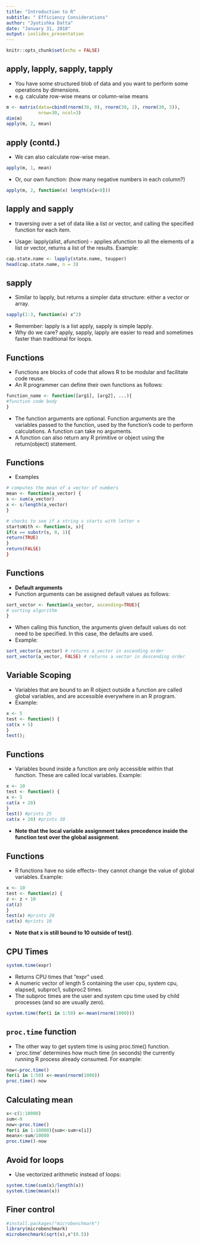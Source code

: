 ```yaml
---
title: "Introduction to R"
subtitle: " Efficiency Considerations"
author: "Jyotishka Datta"
date: "January 31, 2018"
output: ioslides_presentation
---
```


```r
knitr::opts_chunk$set(echo = FALSE)
```

## apply, lapply, sapply, tapply 

- You have some structured blob of data and you want to perform some operations by dimensions. 
- e.g. calculate row-wise means or column-wise means 

```r
m <- matrix(data=cbind(rnorm(30, 0), rnorm(30, 2), rnorm(30, 5)), 
            nrow=30, ncol=3)
dim(m)
apply(m, 2, mean)
```

## apply (contd.)

- We can also calculate row-wise mean. 

```r
apply(m, 1, mean)
```
- Or, our own function: (how many negative numbers in each column?)
```r
apply(m, 2, function(x) length(x[x<0]))
```

## lapply and sapply 

- traversing over a set of data like a list or vector, and calling the specified function for each item. 

- Usage: lapply(alist, afunction) - applies afunction to all the elements of a list or vector, returns a list of
the results. Example:

```r
cap.state.name <- lapply(state.name, toupper)
head(cap.state.name, n = 3)
```

## sapply 

- Similar to lapply, but returns a simpler data structure: either a vector or array.

```r
sapply(1:3, function(x) x^2)
```

- Remember: lapply is a list apply, sapply is simple lapply. 
- Why do we care? apply, sapply, lapply are easier to read and sometimes faster than traditional for loops.


## Functions 

- Functions are blocks of code that allows R to be modular and facilitate code reuse.
- An R programmer can define their own functions as follows:
```r
function_name <- function([arg1], [arg2], ...){
#function code body
}
```
- The function arguments are optional. Function arguments are the variables passed
to the function, used by the function's code to perform calculations. A function can take no arguments.
- A function can also return any R primitive or object using the return(object)
statement.

## Functions 

-  Examples 
```r
# computes the mean of a vector of numbers
mean <- function(a_vector) {
s <- sum(a_vector)
x <- s/length(a_vector)
}
```

```r
# checks to see if a string s starts with letter x
startsWith <- function(x, s){
if(x == substr(s, 0, 1){
return(TRUE)
}
return(FALSE)
}
```

## Functions 

-  **Default arguments**
-  Function arguments can be assigned default values as follows:
```r
sort_vector <- function(a_vector, ascending=TRUE){
# sorting algorithm
}
```
- When calling this function, the arguments given default values do not need to be specified. In this case, the defaults are used.
- Example:
```r
sort_vector(a_vector) # returns a_vector in ascending order
sort_vector(a_vector, FALSE) # returns a vector in descending order
```

## Variable Scoping

-  Variables that are bound to an R object outside a function are called global variables, and are accessible everywhere in an R program.
-  Example:
```r
x <- 5
test <- function() {
cat(x + 5)
}
test(); 
```

## Functions 

-  Variables bound inside a function are only accessible within that function. These are called local variables. Example:
```r
x <- 10
test <- function() {
x <- 5
cat(x + 20)
}
test() #prints 25
cat(x + 20) #prints 30
```
-  **Note that the local variable assignment takes precedence inside the function test over the global assignment**.

## Functions 

-  R functions have no side effects-- they cannot change the value of global variables. Example:
```r
x <- 10
test <- function(z) {
z <- z + 10
cat(z)
}
test(x) #prints 20
cat(x) #prints 10
```
-  **Note that x is still bound to 10 outside of test()**.


## CPU Times

```r
system.time(expr)
```

-  Returns CPU times that "expr" used. 
-  A numeric vector of length 5 containing the user cpu, system cpu, elapsed, subproc1, subproc2 times. 
-  The subproc times are the user and system cpu time used by child processes (and so are usually zero).

```R
system.time(for(i in 1:50) x<-mean(rnorm(1000)))
```


## `proc.time` function


- The other way to get system time is using proc.time() function.
- `proc.time' determines how much time (in seconds) the currently running R process already consumed. For example:

```r
now<-proc.time()
for(i in 1:50) x<-mean(rnorm(1000))
proc.time()-now
```

## Calculating mean 

```r
x<-c(1:10000)
sum<-0
now<-proc.time()
for(i in 1:10000){sum<-sum+x[i]}
meanx<-sum/10000
proc.time()-now
```

## Avoid for loops

- Use vectorized arithmetic instead of loops:
```r
system.time(sum(x)/length(x))
system.time(mean(x))
```

## Finer control 

```r
#install.packages("microbenchmark")
library(microbenchmark)
microbenchmark(sqrt(x),x^(0.5))
```

